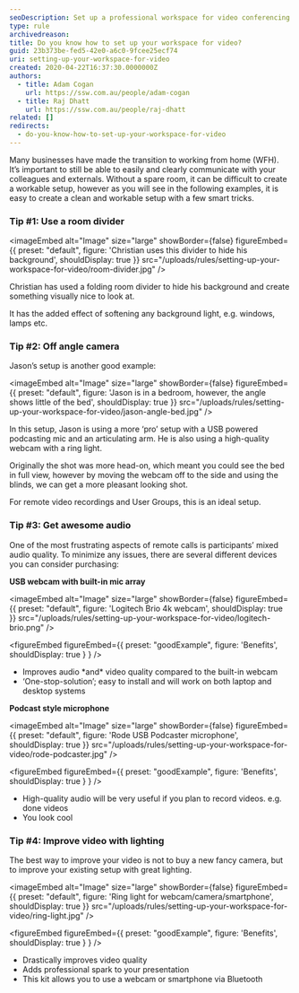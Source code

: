 ```yaml
---
seoDescription: Set up a professional workspace for video conferencing and improve your online presence with these simple yet effective tips.
type: rule
archivedreason:
title: Do you know how to set up your workspace for video?
guid: 23b373be-fed5-42e0-a6c0-9fcee25ecf74
uri: setting-up-your-workspace-for-video
created: 2020-04-22T16:37:30.0000000Z
authors:
  - title: Adam Cogan
    url: https://ssw.com.au/people/adam-cogan
  - title: Raj Dhatt
    url: https://ssw.com.au/people/raj-dhatt
related: []
redirects:
  - do-you-know-how-to-set-up-your-workspace-for-video
---
```


Many businesses have made the transition to working from home (WFH). It’s important to still be able to easily and clearly communicate with your colleagues and externals.
Without a spare room, it can be difficult to create a workable setup, however as you will see in the following examples, it is easy to create a clean and workable setup with a few smart tricks.

### Tip #1: Use a room divider


<imageEmbed
  alt="Image"
  size="large"
  showBorder={false}
  figureEmbed={{
    preset: "default",
    figure: 'Christian uses this divider to hide his background',
    shouldDisplay: true
  }}
  src="/uploads/rules/setting-up-your-workspace-for-video/room-divider.jpg"
/>

Christian has used a folding room divider to hide his background and create something visually nice to look at.

It has the added effect of softening any background light, e.g. windows, lamps etc.

### Tip #2: Off angle camera

Jason’s setup is another good example:


<imageEmbed
  alt="Image"
  size="large"
  showBorder={false}
  figureEmbed={{
    preset: "default",
    figure: 'Jason is in a bedroom, however, the angle shows little of the bed',
    shouldDisplay: true
  }}
  src="/uploads/rules/setting-up-your-workspace-for-video/jason-angle-bed.jpg"
/>

In this setup, Jason is using a more ‘pro’ setup with a USB powered podcasting mic and an articulating arm. He is also using a high-quality webcam with a ring light.

Originally the shot was more head-on, which meant you could see the bed in full view, however by moving the webcam off to the side and using the blinds, we can get a more pleasant looking shot.

For remote video recordings and User Groups, this is an ideal setup.

### Tip #3: Get awesome audio

One of the most frustrating aspects of remote calls is participants’ mixed audio quality. To minimize any issues, there are several different devices you can consider purchasing:

**USB webcam with built-in mic array**


<imageEmbed
  alt="Image"
  size="large"
  showBorder={false}
  figureEmbed={{
    preset: "default",
    figure: 'Logitech Brio 4k webcam',
    shouldDisplay: true
  }}
  src="/uploads/rules/setting-up-your-workspace-for-video/logitech-brio.png"
/>

<figureEmbed figureEmbed={{
  preset: "goodExample",
  figure: 'Benefits',
  shouldDisplay: true
} } />


- Improves audio \*and\* video quality compared to the built-in webcam
- ‘One-stop-solution’; easy to install and will work on both laptop and desktop systems

**Podcast style microphone**


<imageEmbed
  alt="Image"
  size="large"
  showBorder={false}
  figureEmbed={{
    preset: "default",
    figure: 'Rode USB Podcaster microphone',
    shouldDisplay: true
  }}
  src="/uploads/rules/setting-up-your-workspace-for-video/rode-podcaster.jpg"
/>

<figureEmbed figureEmbed={{
  preset: "goodExample",
  figure: 'Benefits',
  shouldDisplay: true
} } />


- High-quality audio will be very useful if you plan to record videos. e.g. done videos
- You look cool

### Tip #4: Improve video with lighting

The best way to improve your video is not to buy a new fancy camera, but to improve your existing setup with great lighting.


<imageEmbed
  alt="Image"
  size="large"
  showBorder={false}
  figureEmbed={{
    preset: "default",
    figure: 'Ring light for webcam/camera/smartphone',
    shouldDisplay: true
  }}
  src="/uploads/rules/setting-up-your-workspace-for-video/ring-light.jpg"
/>

<figureEmbed figureEmbed={{
  preset: "goodExample",
  figure: 'Benefits',
  shouldDisplay: true
} } />


- Drastically improves video quality
- Adds professional spark to your presentation
- This kit allows you to use a webcam or smartphone via Bluetooth